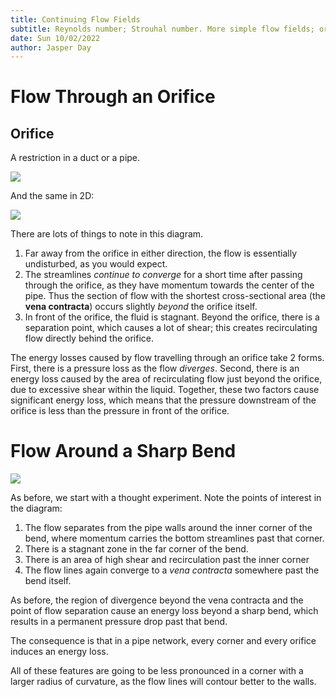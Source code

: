 ```yaml
---
title: Continuing Flow Fields
subtitle: Reynolds number; Strouhal number. More simple flow fields; orifice flow, flow round bends.
date: Sun 10/02/2022
author: Jasper Day
---
```


# Flow Through an Orifice

:::{#def-orifice}

## Orifice

A restriction in a duct or a pipe.

:::

![](Images/1_3_Orifice_Flow.png)

And the same in 2D:

![](Images/1_3_Orifice_Flow_2D.png)

There are lots of things to note in this diagram.

1. Far away from the orifice in either direction, the flow is essentially undisturbed, as you would expect. 
2. The streamlines *continue to converge* for a short time after passing through the orifice, as they have momentum towards the center of the pipe. Thus the section of flow with the shortest cross-sectional area (the **vena contracta**) occurs slightly *beyond* the orifice itself.
3. In front of the orifice, the fluid is stagnant. Beyond the orifice, there is a separation point, which causes a lot of shear; this creates recirculating flow directly behind the orifice. 

The energy losses caused by flow travelling through an orifice take 2 forms. First, there is a pressure loss as the flow *diverges*. Second, there is an energy loss caused by the area of recirculating flow just beyond the orifice, due to excessive shear within the liquid. Together, these two factors cause significant energy loss, which means that the pressure downstream of the orifice is less than the pressure in front of the orifice.

# Flow Around a Sharp Bend

![](Images/1_3_Flow_Around_Corner.png)

As before, we start with a thought experiment. Note the points of interest in the diagram:

1. The flow separates from the pipe walls around the inner corner of the bend, where momentum carries the bottom streamlines past that corner. 
2. There is a stagnant zone in the far corner of the bend.
3. There is an area of high shear and recirculation past the inner corner
5. The flow lines again converge to a *vena contracta* somewhere past the bend itself.

As before, the region of divergence beyond the vena contracta and the point of flow separation cause an energy loss beyond a sharp bend, which results in a permanent pressure drop past that bend.

The consequence is that in a pipe network, every corner and every orifice induces an energy loss.

All of these features are going to be less pronounced in a corner with a larger radius of curvature, as the flow lines will contour better to the walls.